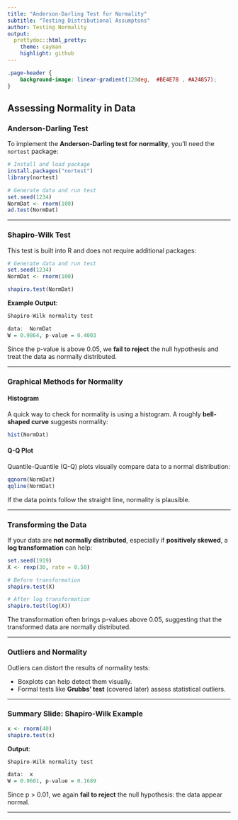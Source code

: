 ```yaml
---
title: "Anderson-Darling Test for Normality"
subtitle: "Testing Distributional Assumptons"
author: Testing Normality
output:
  prettydoc::html_pretty:
    theme: cayman
    highlight: github
---
```


```css
.page-header {
    background-image: linear-gradient(120deg,  #BE4E78 , #A24857);
}
```
 




## Assessing Normality in Data

### Anderson-Darling Test

To implement the **Anderson-Darling test for normality**, you'll need the `nortest` package:

```r
# Install and load package
install.packages("nortest")
library(nortest)

# Generate data and run test
set.seed(1234)
NormDat <- rnorm(100)
ad.test(NormDat)
```

---

### Shapiro-Wilk Test

This test is built into R and does not require additional packages:

```r
# Generate data and run test
set.seed(1234)
NormDat <- rnorm(100)

shapiro.test(NormDat)
```

**Example Output**:

```r
Shapiro-Wilk normality test

data:  NormDat
W = 0.9864, p-value = 0.4003
```

Since the p-value is above 0.05, we **fail to reject** the null hypothesis and treat the data as normally distributed.

---

### Graphical Methods for Normality

#### Histogram

A quick way to check for normality is using a histogram. A roughly **bell-shaped curve** suggests normality:

```r
hist(NormDat)
```

#### Q-Q Plot

Quantile-Quantile (Q-Q) plots visually compare data to a normal distribution:

```r
qqnorm(NormDat)
qqline(NormDat)
```

If the data points follow the straight line, normality is plausible.

---

### Transforming the Data

If your data are **not normally distributed**, especially if **positively skewed**, a **log transformation** can help:

```r
set.seed(1919)
X <- rexp(30, rate = 0.50)

# Before transformation
shapiro.test(X)

# After log transformation
shapiro.test(log(X))
```

The transformation often brings p-values above 0.05, suggesting that the transformed data are normally distributed.

---

### Outliers and Normality

Outliers can distort the results of normality tests:

- Boxplots can help detect them visually.
- Formal tests like **Grubbs' test** (covered later) assess statistical outliers.

---

### Summary Slide: Shapiro-Wilk Example

```r
x <- rnorm(40)
shapiro.test(x)
```

**Output**:

```r
Shapiro-Wilk normality test

data:  x
W = 0.9601, p-value = 0.1689
```

Since p > 0.01, we again **fail to reject** the null hypothesis: the data appear normal.

---